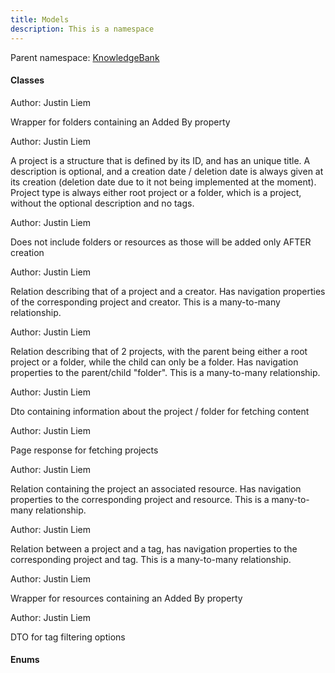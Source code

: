 ```yaml
---
title: Models
description: This is a namespace
---
```


Parent namespace: <a href='.'>KnowledgeBank</a>



<h4 className='mb-0 ml-1'>Classes</h4>
<TypeTable types={[{"name":"","type":"AudioAddDto","links":["Models/AudioAddDto"],"description":""},{"name":"","type":"AudioCreateDto","links":["Models/AudioCreateDto"],"description":""},{"name":"","type":"AudioMetadata","links":["Models/AudioMetadata"],"description":""},{"name":"","type":"ChangePasswordDto","links":["Models/ChangePasswordDto"],"description":""},{"name":"","type":"DocumentCreateDto","links":["Models/DocumentCreateDto"],"description":""},{"name":"","type":"DocumentMetadata","links":["Models/DocumentMetadata"],"description":""},{"name":"","type":"FileResourceCreateDto","links":["Models/FileResourceCreateDto"],"description":""},{"name":"","type":"FilterDto","links":["Models/FilterDto"],"description":""},{"name":"","type":"FilterProjectDto","links":["Models/FilterProjectDto"],"description":"Dto containing properties used for filtering projects, such as a search query or pagination"}]} />

Author: Justin Liem

 <a href='Models/FolderWithAddedBy' target='_self' className="no-underline text-inherit hover:text-inherit inline"><CSharpType type='FolderWithAddedBy' /></a>

Wrapper for folders containing an Added By property

Author: Justin Liem

 <a href='Models/Invitation' target='_self' className="no-underline text-inherit hover:text-inherit inline"><CSharpType type='Invitation' /></a>

 <a href='Models/LargeFileFinalizeDto' target='_self' className="no-underline text-inherit hover:text-inherit inline"><CSharpType type='LargeFileFinalizeDto' /></a>

 <a href='Models/Organisation' target='_self' className="no-underline text-inherit hover:text-inherit inline"><CSharpType type='Organisation' /></a>

 <a href='Models/OrganisationCreateDto' target='_self' className="no-underline text-inherit hover:text-inherit inline"><CSharpType type='OrganisationCreateDto' /></a>

 <a href='Models/OrganisationRelationship' target='_self' className="no-underline text-inherit hover:text-inherit inline"><CSharpType type='OrganisationRelationship' /></a>

 <a href='Models/Person' target='_self' className="no-underline text-inherit hover:text-inherit inline"><CSharpType type='Person' /></a>

 <a href='Models/PersonCreateDto' target='_self' className="no-underline text-inherit hover:text-inherit inline"><CSharpType type='PersonCreateDto' /></a>

 <a href='Models/PersonOrganisationRelation' target='_self' className="no-underline text-inherit hover:text-inherit inline"><CSharpType type='PersonOrganisationRelation' /></a>

 <a href='Models/PersonRelationship' target='_self' className="no-underline text-inherit hover:text-inherit inline"><CSharpType type='PersonRelationship' /></a>

 <a href='Models/Project' target='_self' className="no-underline text-inherit hover:text-inherit inline"><CSharpType type='Project' /></a>

A project is a structure that is defined by its ID, and has an unique title. A description is optional, and a creation
date / deletion date is always given at its creation (deletion date due to it not being implemented at the moment). Project type
is always either root project or a folder, which is a project, without the optional description and no tags.

Author: Justin Liem

 <a href='Models/ProjectCreateDto' target='_self' className="no-underline text-inherit hover:text-inherit inline"><CSharpType type='ProjectCreateDto' /></a>

Does not include folders or resources as those will be added only AFTER creation

Author: Justin Liem

 <a href='Models/ProjectCreatorRelation' target='_self' className="no-underline text-inherit hover:text-inherit inline"><CSharpType type='ProjectCreatorRelation' /></a>

Relation describing that of a project and a creator. Has navigation properties of
the corresponding project and creator. This is a many-to-many relationship.

Author: Justin Liem

 <a href='Models/ProjectFolderRelation' target='_self' className="no-underline text-inherit hover:text-inherit inline"><CSharpType type='ProjectFolderRelation' /></a>

Relation describing that of 2 projects, with the parent being either a root project or a folder,
while the child can only be a folder. Has navigation properties to the parent/child "folder". This
is a many-to-many relationship.

Author: Justin Liem

 <a href='Models/ProjectInfoDto' target='_self' className="no-underline text-inherit hover:text-inherit inline"><CSharpType type='ProjectInfoDto' /></a>

Dto containing information about the project / folder for fetching content

Author: Justin Liem

 <a href='Models/ProjectPageResponse' target='_self' className="no-underline text-inherit hover:text-inherit inline"><CSharpType type='ProjectPageResponse' /></a>

Page response for fetching projects

Author: Justin Liem

 <a href='Models/ProjectResourceRelation' target='_self' className="no-underline text-inherit hover:text-inherit inline"><CSharpType type='ProjectResourceRelation' /></a>

Relation containing the project an associated resource. Has navigation properties to the 
corresponding project and resource. This is a many-to-many relationship.

Author: Justin Liem

 <a href='Models/ProjectTagRelation' target='_self' className="no-underline text-inherit hover:text-inherit inline"><CSharpType type='ProjectTagRelation' /></a>

Relation between a project and a tag, has navigation properties to the corresponding project and tag.
This is a many-to-many relationship.

Author: Justin Liem

 <a href='Models/Region' target='_self' className="no-underline text-inherit hover:text-inherit inline"><CSharpType type='Region' /></a>

 <a href='Models/RegionCreateDto' target='_self' className="no-underline text-inherit hover:text-inherit inline"><CSharpType type='RegionCreateDto' /></a>

 <a href='Models/RelatedEntry' target='_self' className="no-underline text-inherit hover:text-inherit inline"><CSharpType type='RelatedEntry' /></a>

 <a href='Models/Resource' target='_self' className="no-underline text-inherit hover:text-inherit inline"><CSharpType type='Resource' /></a>

 <a href='Models/ResourceAuthorRelation' target='_self' className="no-underline text-inherit hover:text-inherit inline"><CSharpType type='ResourceAuthorRelation' /></a>

 <a href='Models/ResourceCreateDto' target='_self' className="no-underline text-inherit hover:text-inherit inline"><CSharpType type='ResourceCreateDto' /></a>

 <a href='Models/ResourceOrganisationRelation' target='_self' className="no-underline text-inherit hover:text-inherit inline"><CSharpType type='ResourceOrganisationRelation' /></a>

 <a href='Models/ResourceRegionRelation' target='_self' className="no-underline text-inherit hover:text-inherit inline"><CSharpType type='ResourceRegionRelation' /></a>

 <a href='Models/ResourceRelatedOrganisationRelation' target='_self' className="no-underline text-inherit hover:text-inherit inline"><CSharpType type='ResourceRelatedOrganisationRelation' /></a>

 <a href='Models/ResourceRelatedPersonRelation' target='_self' className="no-underline text-inherit hover:text-inherit inline"><CSharpType type='ResourceRelatedPersonRelation' /></a>

 <a href='Models/ResourceRelatedSourceRelation' target='_self' className="no-underline text-inherit hover:text-inherit inline"><CSharpType type='ResourceRelatedSourceRelation' /></a>

 <a href='Models/ResourceRenameDto' target='_self' className="no-underline text-inherit hover:text-inherit inline"><CSharpType type='ResourceRenameDto' /></a>

 <a href='Models/ResourceSourceRelation' target='_self' className="no-underline text-inherit hover:text-inherit inline"><CSharpType type='ResourceSourceRelation' /></a>

 <a href='Models/ResourceTagRelation' target='_self' className="no-underline text-inherit hover:text-inherit inline"><CSharpType type='ResourceTagRelation' /></a>

 <a href='Models/ResourceType' target='_self' className="no-underline text-inherit hover:text-inherit inline"><CSharpType type='ResourceType' /></a>

 <a href='Models/ResourceTypeCreateDto' target='_self' className="no-underline text-inherit hover:text-inherit inline"><CSharpType type='ResourceTypeCreateDto' /></a>

 <a href='Models/ResourceUploadDto' target='_self' className="no-underline text-inherit hover:text-inherit inline"><CSharpType type='ResourceUploadDto' /></a>

 <a href='Models/ResourceVector' target='_self' className="no-underline text-inherit hover:text-inherit inline"><CSharpType type='ResourceVector' /></a>

 <a href='Models/ResourceWithAddedBy' target='_self' className="no-underline text-inherit hover:text-inherit inline"><CSharpType type='ResourceWithAddedBy' /></a>

Wrapper for resources containing an Added By property

Author: Justin Liem

 <a href='Models/RoleAssignDto' target='_self' className="no-underline text-inherit hover:text-inherit inline"><CSharpType type='RoleAssignDto' /></a>

 <a href='Models/SignUpDto' target='_self' className="no-underline text-inherit hover:text-inherit inline"><CSharpType type='SignUpDto' /></a>

 <a href='Models/Tag' target='_self' className="no-underline text-inherit hover:text-inherit inline"><CSharpType type='Tag' /></a>

 <a href='Models/TagCreateDto' target='_self' className="no-underline text-inherit hover:text-inherit inline"><CSharpType type='TagCreateDto' /></a>

 <a href='Models/TagFilterOptions' target='_self' className="no-underline text-inherit hover:text-inherit inline"><CSharpType type='TagFilterOptions' /></a>

DTO for tag filtering options

 <a href='Models/UpdateEmailDto' target='_self' className="no-underline text-inherit hover:text-inherit inline"><CSharpType type='UpdateEmailDto' /></a>

 <a href='Models/UpdateUserDto' target='_self' className="no-underline text-inherit hover:text-inherit inline"><CSharpType type='UpdateUserDto' /></a>

 <a href='Models/User' target='_self' className="no-underline text-inherit hover:text-inherit inline"><CSharpType type='User' /></a>

 <a href='Models/VideoCreateDto' target='_self' className="no-underline text-inherit hover:text-inherit inline"><CSharpType type='VideoCreateDto' /></a>

 <a href='Models/VideoMetadata' target='_self' className="no-underline text-inherit hover:text-inherit inline"><CSharpType type='VideoMetadata' /></a>

 <a href='Models/WebsiteCreateDto' target='_self' className="no-underline text-inherit hover:text-inherit inline"><CSharpType type='WebsiteCreateDto' /></a>

 <a href='Models/WebsiteMetadata' target='_self' className="no-underline text-inherit hover:text-inherit inline"><CSharpType type='WebsiteMetadata' /></a>

<h4 className='mb-0 ml-1'>Enums</h4>
<TypeTable types={[{"name":"","type":"WebsiteColumn","links":["Models/WebsiteColumn"],"description":""}]} />
